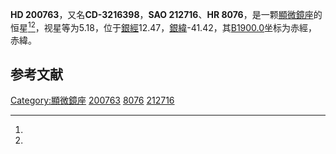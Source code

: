 {{Starbox begin
| name = HD 200763
}}
{{Starbox observe
| epoch = [[J2000.0|J2000.0]]
| constell = [[顯微鏡座|顯微鏡座]]<ref name=SIMBAD>{{cite web
 | url=http://simbad.u-strasbg.fr/simbad/sim-id?Ident=HR+8076
 | title =Pulsating variable Star
 | publisher=Centre de Données astronomiques de Strasbourg
 | work=SIMBAD
 | accessdate=2012-07-13}}</ref><ref name=DATA>{{cite web
 | url=http://vizier.u-strasbg.fr/viz-bin/VizieR-5?-out.add=.&-source=5050&-corr=PK=HR&-out.max=9999&HR=8076
 | title =VizieR Detailed Page
 | accessdate=2012-07-13}}</ref>
| 星官 = 
| ra = {{RA|21|6|24.7}}<ref name=SIMBAD /><ref name=DATA />
| dec = {{DEC|-32|20|30}}<ref name=SIMBAD /><ref name=DATA />
| appmag_v = 5.18<ref name=SIMBAD /><ref name=DATA />
}}
{{Starbox character
| class = K2III<ref name=SIMBAD /><ref name=DATA />
| b-v = 1.1<ref name=SIMBAD /><ref name=DATA />
| u-b = <ref name=SIMBAD /><ref name=DATA />
| r-i = <ref name=SIMBAD /><ref name=DATA />
| variable = 
}}
{{Starbox astrometry
| radial_v = 
| prop_mo_ra = 3
| parallax = 0.012
| p_error = 
}}
{{Starbox catalog
| names =CD-3216398，[[SAO星表|SAO]] 212716，[[HD星表|HD]] 200763，[[HR星表|HR]] 8076}}
{{Starbox reference |Simbad=HR+8076}}
{{Starbox end}}

'''HD 200763'''，又名'''CD-3216398'''，'''SAO 212716'''、'''HR 8076'''，是一颗[[顯微鏡座|顯微鏡座]]的恒星<ref name=SIMBAD /><ref name=DATA />，视星等为5.18，位于[[銀道座標系|銀經]]12.47，[[銀道座標系|銀緯]]-41.42，其[[B1900.0|B1900.0]]坐标为赤經{{RA|21|0|17.9}}，赤緯{{DEC|-32|-41.42|29}}。

== 参考文献 ==
{{reflist}}

{{star-stub}}
{{星官|璃瑜|3|3}}

[[Category:顯微鏡座|Category:顯微鏡座]]
[[Category:HD和HDE天體|200763]]
[[Category:HR天體|8076]]
[[Category:SAO天體|212716]]